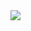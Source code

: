              
             
             
             
<img src="images/earth.JPG" style="margin-top:2px; margin-bottom:0px; margin-right:0px; margin-left:0px;">

  
